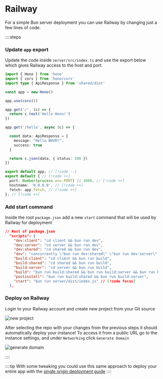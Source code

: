 # Railway

For a simple Bun server deployment you can use Railway by changing just a few lines of code.

::::steps

### Update `app` export

Update the code inside `server/src/index.ts` and use the export below which gives Railway access to the host and port.

```typescript [srver/src/index.ts]
import { Hono } from 'hono'
import { cors } from 'hono/cors'
import type { ApiResponse } from 'shared/dist'

const app = new Hono()

app.use(cors())

app.get('/', (c) => {
  return c.text('Hello Hono!')
})

app.get('/hello', async (c) => {

  const data: ApiResponse = {
    message: "Hello BHVR!",
    success: true
  }

  return c.json(data, { status: 200 })
})

export default app; // [!code --]
export default { // [!code ++]
  port: Number(process.env.PORT) || 3000, // [!code ++]
  hostname: '0.0.0.0', // [!code ++]
  fetch: app.fetch, // [!code ++]
}; // [!code ++]
```

### Add start command

Inside the root `package.json` add a new `start` command that will be used by Railway for deployment

```json [package.json]
// Rest of package.json
  "scripts": {
    "dev:client": "cd client && bun run dev",
    "dev:server": "cd server && bun run dev",
    "dev:shared": "cd shared && bun run dev",
    "dev": "concurrently \"bun run dev:shared\" \"bun run dev:server\" \"bun run dev:client\"",
    "build:client": "cd client && bun run build",
    "build:shared": "cd shared && bun run build",
    "build:server": "cd server && bun run build",
    "build": "bun run build:shared && bun run build:server && bun run build:client",
    "postinstall": "bun run build:shared && bun run build:server",
    "start": "bun run server/dist/index.js" // [!code focus]
  },
```

### Deploy on Railway

Login to your Railway account and create new project from your Git source

![new project](https://cdn.bhvr.dev/railway-new-project.png)

After selecting the repo with your changes from the previous steps it should automatically deploy your instance! To access it from a public URL go to the instance settings, and under `Networking` click `Generate Domain`

![generate domain](https://cdn.bhvr.dev/railway-new-domain.png)

::::

::::tip
With some tweaking you could use this same approach to deploy your entire app with the [single origin deployment guide](/deployment/single-origin)
::::
